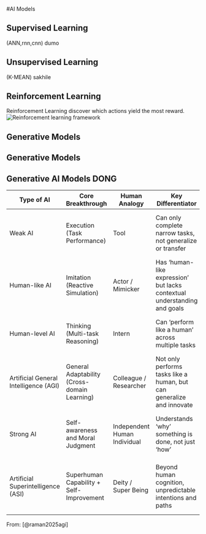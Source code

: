 #AI Models


## Supervised Learning

(ANN,rnn,cnn) dumo



## Unsupervised Learning


(K-MEAN) sakhile


## Reinforcement Learning

Reinforcement Learning discover which actions yield the most reward.
![Reinforcement learning framework](RL.png)

## Generative Models


## Generative Models

## Generative AI Models DONG

| Type of AI                            | Core Breakthrough                            | Human Analogy                | Key Differentiator                                                       | Common Techniques                                                           | Practical Examples                                                                  |
|--------------------------------------|----------------------------------------------|------------------------------|---------------------------------------------------------------------------|------------------------------------------------------------------------------|--------------------------------------------------------------------------------------|
| Weak AI                               | Execution (Task Performance)                 | Tool                         | Can only complete narrow tasks, not generalize or transfer               | Supervised learning, rule-based systems, decision trees                    | Image classification, speech recognition, recommendation systems                    |
| Human-like AI                         | Imitation (Reactive Simulation)              | Actor / Mimicker             | Has 'human-like expression' but lacks contextual understanding and goals | NLP, speech recognition, affective computing                               | Customer service bots, social robots, virtual shopping assistants                   |
| Human-level AI                        | Thinking (Multi-task Reasoning)              | Intern                       | Can 'perform like a human' across multiple tasks                         | Deep learning (DL), reinforcement learning (RL), transfer learning         | AlphaGo, ChatGPT, multimodal Q&A systems                                            |
| Artificial General Intelligence (AGI) | General Adaptability (Cross-domain Learning) | Colleague / Researcher       | Not only performs tasks like a human, but can generalize and innovate    | Meta-learning, cross-modal learning, self-supervised learning             | Hypothetical OpenCog, DeepMind’s Gato                                               |
| Strong AI                             | Self-awareness and Moral Judgment            | Independent Human Individual | Understands 'why' something is done, not just 'how'                      | Explainable AI, causal inference, emotion modeling networks                | AI-assisted legal decision systems, interactive mental health AI tools              |
| Artificial Superintelligence (ASI)    | Superhuman Capability + Self-Improvement     | Deity / Super Being          | Beyond human cognition, unpredictable intentions and paths               | Neuroarchitecture search, self-evolving algorithms                         | AI-led climate modeling, AutoML, AGI governance research (theoretical only)         |

From: [@raman2025agi]


